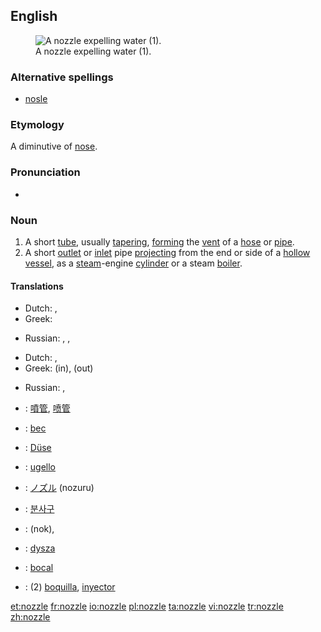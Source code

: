 ==English==
[[Image:Water nozzle.jpg|right|thumb|A nozzle expelling water (1).]]

===Alternative spellings===
* [[nosle]]

===Etymology===
A diminutive of [[nose]].

===Pronunciation===
* {{rhymes|ɒzəl}}

===Noun===
{{en-noun}}

# A short [[tube]], usually [[taper]]ing, [[form]]ing the [[vent]] of a [[hose]] or [[pipe]].
# A short [[outlet]] or [[inlet]] pipe [[project]]ing from the end or side of a [[hollow]] [[vessel]], as a [[steam]]-engine [[cylinder]] or a steam [[boiler]].

====Translations====
{{trans-top|short tube}}
* Dutch: {{t+|nl|buis|f}}, {{t|nl|pijp|f}}
* Greek: {{t|el|στόμιο|n|tr=stómio|sc=Grek}}
{{trans-mid}}
* Russian: {{t|ru|насадка|f|tr=nasádka|sc=Cyrl}}, {{t|ru|наконечник|mtr=nakon'éčnik|sc=Cyrl}}, {{t|ru|патрубок|m|tr=pátrubok|sc=Cyrl}}
{{trans-bottom}}

{{trans-top|inlet or outlet pipe}}
* Dutch: {{t|nl|overloopventiel|n}}, {{t|nl|pijp|f}}
* Greek: {{t|el|στόμιο|n|tr=stómio|sc=Grek}} (in), {{t|el|σιφόνι|n|tr=sifóni|sc=Grek}} (out)
{{trans-mid}}
* Russian: {{t|ru|сопло|n|tr=sopló|sc=Cyrl}}, {{t|ru|форсунка|f|tr=forsúnka|sc=Cyrl}}
{{trans-bottom}}

{{checktrans-top}}
* {{ttbc|Chinese}}: [[噴管]], [[喷管]]
* {{ttbc|French}}: [[bec]] {{m}}
* {{ttbc|German}}: [[Düse]] {{f}}
* {{ttbc|Italian}}: [[ugello]] {{m}}
* {{ttbc|Japanese}}: [[ノズル]] (nozuru)
{{trans-mid}}
* {{ttbc|Korean}}: [[분사구]]
* {{ttbc|Persian}}: {{fa-Arab|[[نوك]]}} (nok), {{fa-Arab|[[شیپوره]]}}
* {{ttbc|Polish}}: [[dysza]] {{f}}
* {{ttbc|Portuguese}}: [[bocal]] {{m}}
* {{ttbc|Spanish}}: (2) [[boquilla]], [[inyector]] {{m}}
{{trans-bottom}}

[[et:nozzle]]
[[fr:nozzle]]
[[io:nozzle]]
[[pl:nozzle]]
[[ta:nozzle]]
[[vi:nozzle]]
[[tr:nozzle]]
[[zh:nozzle]]